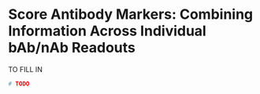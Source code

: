 # Score Antibody Markers: Combining Information Across Individual bAb/nAb Readouts {#ab-combined}

TO FILL IN

```r
# TODO
```

